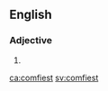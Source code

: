 ==English==

===Adjective===
{{head|en|adjective superlative form}}

# {{en-superlative of|comfy}}

[[ca:comfiest]]
[[sv:comfiest]]